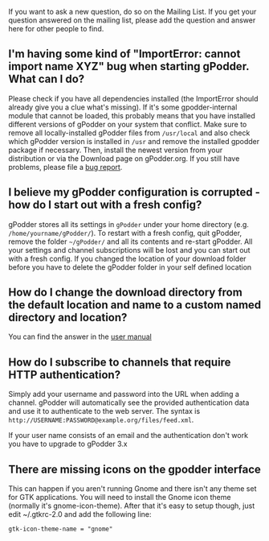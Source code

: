 If you want to ask a new question, do so on the Mailing List. If you get your question answered on the mailing list, please add the question and answer here for other people to find.

==I'm having some kind of "ImportError: cannot import name XYZ" bug when starting gPodder. What can I do?==

Please check if you have all dependencies installed (the ImportError should already give you a clue what's missing). If it's some gpodder-internal module that cannot be loaded, this probably means that you have installed different versions of gPodder on your system that conflict. Make sure to remove all locally-installed gPodder files from <tt>/usr/local</tt> and also check which gPodder version is installed in <tt>/usr</tt> and remove the installed gpodder package if necessary. Then, install the newest version from your distribution or via the Download page on gPodder.org. If you still have problems, please file a [http://bugs.gpodder.org bug report ].

==I believe my gPodder configuration is corrupted - how do I start out with a fresh config?==

gPodder stores all its settings in <tt>gPodder</tt> under your home directory (e.g. <tt>/home/yourname/gPodder/</tt>). To restart with a fresh config, quit gPodder, remove the folder <tt>~/gPodder/</tt> and all its contents and re-start gPodder. All your settings and channel subscriptions will be lost and you can start out with a fresh config.
If you changed the location of your download folder before you have to delete the gPodder folder in your self defined location

==How do I change the download directory from the default location and name to a custom named directory and location?==

You can find the answer in the [[User_Manual#Changing_the_downloads_folder_location_and_the_gPodder_Home_folder|user manual]]

==How do I subscribe to channels that require HTTP authentication?==

Simply add your username and password into the URL when adding a channel. gPodder will automatically see the provided authentication data and use it to authenticate to the web server. The syntax is <tt><nowiki>http://USERNAME:PASSWORD@example.org/files/feed.xml</nowiki></tt>.

If your user name consists of an email and the authentication don't work you have to upgrade to gPodder 3.x

==There are missing icons on the gpodder interface==
This can happen if you aren't running Gnome and there isn't any theme set for GTK applications. You will need to install the Gnome icon theme (normally it's gnome-icon-theme). After that it's easy to setup though, just edit ~/.gtkrc-2.0 and add the following line:
 gtk-icon-theme-name = "gnome"